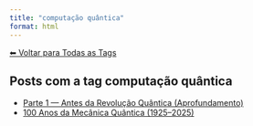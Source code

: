 ```yaml
---
title: "computação quântica"
format: html
---
```


[⬅ Voltar para Todas as Tags](../tags.qmd)

## Posts com a tag **computação quântica**

- [Parte 1 — Antes da Revolução Quântica (Aprofundamento)](/posts/fisica/parte-1-mecanica-quantica.html)
- [100 Anos da Mecânica Quântica (1925–2025)](/posts/fisica/100-anos-mecanica-quantica.html)
